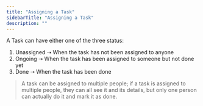 ```yaml
---
title: "Assigning a Task"
sidebarTitle: "Assigning a Task"
description: ""
---
```


A Task can have either one of the three status:
1. Unassigned ➝ When the task has not been assigned to anyone
2. Ongoing ➝ When the task has been assigned to someone but not done yet
3. Done ➝ When the task has been done

> A task can be assigned to multiple people; if a task is assigned to multiple people, they can all see it and its details, but only one person can actually do it and mark it as done.
